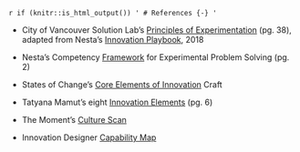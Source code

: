 `r if (knitr::is_html_output()) '
# References {-}
'`


- City of Vancouver Solution Lab’s [Principles of Experimentation](https://vancouver.ca/files/cov/navigating-complexity-solutions-lab.pdf) (pg. 38), adapted from Nesta’s [Innovation Playbook](https://www.nesta.org.uk/toolkit/playbook-for-innovation-learning/), 2018  

- Nesta’s Competency [Framework](https://media.nesta.org.uk/documents/Nesta_CompetencyFramework_Guide_July2019.pdf) for Experimental Problem Solving (pg. 2) 

- States of Change’s [Core Elements of Innovation](https://states-of-change.org/assets/images/StatesofChange_Curriculum_Craft.png) Craft   

- Tatyana Mamut’s eight [Innovation Elements](https://gww.gov.bc.ca/sites/default/files/group/file/2019/0207/remixtatyanamamutleadingacultureofinnovationlowres.pdf) (pg. 6) 

- The Moment’s [Culture Scan](https://info.themoment.is/innovationculture) 

- Innovation Designer [Capability Map](https://cdn2.hubspot.net/hubfs/3903042/themoment_InnovationDesignersCapabilityMap.pdf) 
